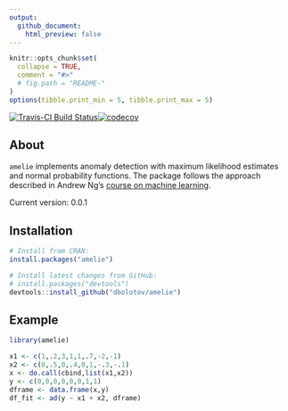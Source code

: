 ```yaml
---
output:
  github_document:
    html_preview: false
---
```


<!-- README.md is generated from README.Rmd. Please edit that file -->


```r
knitr::opts_chunk$set(
  collapse = TRUE,
  comment = "#>"
  # fig.path = "README-"
)
options(tibble.print_min = 5, tibble.print_max = 5)
```

[![Travis-CI Build Status](https://travis-ci.org/dbolotov/anode.svg?branch=master)](https://travis-ci.org/dbolotov/anode)[![codecov](https://codecov.io/github/codecov/example-r/branch/master/graphs/badge.svg)](https://codecov.io/github/codecov/example-r)

## About

`amelie` implements anomaly detection with maximum likelihood estimates and normal probability functions. The package follows the approach described in Andrew Ng's [course on machine learning](https://www.coursera.org/learn/machine-learning).

Current version: 0.0.1


## Installation

```r
# Install from CRAN:
install.packages("amelie")

# Install latest changes from GitHub:
# install.packages("devtools")
devtools::install_github("dbolotov/amelie")
```


## Example

```r
library(amelie)

x1 <- c(1,.2,3,1,1,.7,-2,-1)
x2 <- c(0,.5,0,.4,0,1,-.3,-.1)
x <- do.call(cbind,list(x1,x2))
y <- c(0,0,0,0,0,0,1,1)
dframe <- data.frame(x,y)
df_fit <- ad(y ~ x1 + x2, dframe)

```
